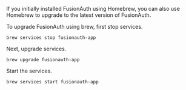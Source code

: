 If you initially installed FusionAuth using Homebrew, you can also use Homebrew to upgrade to the latest version of FusionAuth.

To upgrade FusionAuth using brew, first stop services.

```
brew services stop fusionauth-app
```

Next, upgrade services.

```
brew upgrade fusionauth-app
```

Start the services.

```
brew services start fusionauth-app
```

